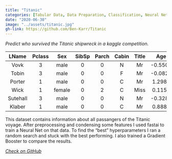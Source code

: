```yaml
---
title: "Titanic"
categories: [Tabular Data, Data Preparation, Classification, Neural Nets, Hyperparameter optimization, Competition, fastai, XGBoost]
date: "2020-06-30"
image: "../assets/titanic.jpg"
gh-link: https://github.com/Ben-Karr/Titanic
---
```

::::: {.content-frame}
_Predict who survived the Titanic shipwreck in a kaggle competition._

<a href="{{< meta gh-link >}}" style="text-decoration: none">

|LName|Pclass|Sex|SibSp|Parch|Cabin|Title|Age|Fare|target|
|:---:|:---:|:---:|:---:|:---:|:---:|:---:|:---:|:---:|:---:|
|Vovk|3|male|0|0|N|Mr|-0.5500|-0.4892|0|
|Tobin|3|male|0|0|F|Mr|-0.0827|-0.4921|0|
|Porter|1|male|0|0|C|Mr|1.2989|0.3984|0|
|Wick|1|female|0|2|C|Miss|0.1156|2.6696|1|
|Sutehall|3|male|0|0|N|Mr|-0.3281|-0.5062|0|
|Klaber|1|male|0|0|C|Mr|0.8885|-0.1138|0|

</a>

This dataset contains information about all passangers of the Titanic voyage. After preprocessing and condensing some features I used fastai to train a Neural Net on that data. To find the “best” hyperparameters I ran a random search and stuck with the best performing. I also trained a Gradient Booster to compare the results.

:::::

<div class="gh-footer">
<i class="bi bi-github">
<a href="{{< meta gh-link >}}" class="gh-link">
Check on GitHub
</a>
</i>
</div>
